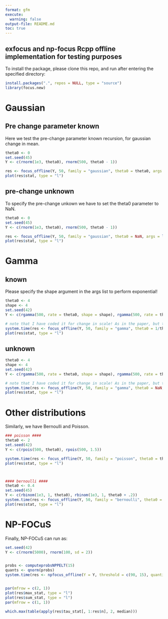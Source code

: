 ```yaml
---
format: gfm
execute:
  warning: false
output-file: README.md
toc: true
---
```


## exfocus and np-focus Rcpp offline implementation for testing purposes

To install the package, please clone this repo, and run after entering the specified directory:

```r
install.packages(".", repos = NULL, type = "source")
library(focus.new)
```

# Gaussian

## Pre change parameter known

Here we test the pre-change parameter known recursion, for gaussian change in mean.

```r
theta0 <- 0
set.seed(45)
Y <- c(rnorm(1e3, theta0), rnorm(500, theta0 - 1))

res <- focus_offline(Y, 50, family = "gaussian", theta0 = theta0, args = list(), adp_max_check = F)
plot(res$stat, type = "l")
```

## pre-change unknown

To specify the pre-change unkown we have to set the theta0 parameter to NaN.

```r
theta0 <- 0
set.seed(45)
Y <- c(rnorm(1e3, theta0), rnorm(500, theta0 - 1))

res <- focus_offline(Y, 50, family = "gaussian", theta0 = NaN, args = list(), adp_max_check = F)
plot(res$stat, type = "l")
```

# Gamma

## known

Please specify the shape argument in the args list to perform exponential!

```r
theta0 <- 4
shape <- 4
set.seed(42)
Y <- c(rgamma(500, rate = theta0, shape = shape), rgamma(500, rate = theta0 - 1, shape = shape))

# note that I have coded it for change in scale! As in the paper, but this can be changed any time in the interface. 
system.time(res <- focus_offline(Y, 50, family = "gamma", theta0 = 1/theta0, args = list(shape = 4), adp_max_check = F))
plot(res$stat, type = "l")
```

## unknown

```r
theta0 <- 4
shape <- 4
set.seed(42)
Y <- c(rgamma(500, rate = theta0, shape = shape), rgamma(500, rate = theta0 - 1, shape = shape))

# note that I have coded it for change in scale! As in the paper, but this can be changed any time in the interface. 
system.time(res <- focus_offline(Y, 50, family = "gamma", theta0 = NaN, args = list(shape = 4), adp_max_check = F))
plot(res$stat, type = "l")
```

# Other distributions

Similarly, we have Bernoulli and Poisson.

```r

### poisson ####
theta0 <- 2
set.seed(42)
Y <- c(rpois(500, theta0), rpois(500, 1.5))

system.time(res <- focus_offline(Y, 50, family = "poisson", theta0 = theta0, args = list(shape = 4), adp_max_check = F))
plot(res$stat, type = "l")



#### bernoulli ####
theta0 <- 0.4
set.seed(45)
Y <- c(rbinom(1e3, 1, theta0), rbinom(1e3, 1, theta0 + .2))
system.time(res <- focus_offline(Y, 50, family = "bernoulli", theta0 = theta0, args = list(), adp_max_check = F))
plot(res$stat, type = "l")
```

# NP-FOCuS

Finally, NP-FOCuS can run as:

```r
set.seed(42)
Y <- c(rnorm(5000), rnorm(100, sd = 2))


probs <- computeprobsNPPELT(15)
quants <- qnorm(probs)
system.time(res <- npfocus_offline(Y = Y, threshold = c(90, 15), quantiles = quants))


par(mfrow = c(2, 1))
plot(res$max_stat, type = "l")
plot(res$sum_stat, type = "l")
par(mfrow = c(1, 1))

which.max(table(apply(res$tau_stat[, 1:res$n], 2, median)))
```
